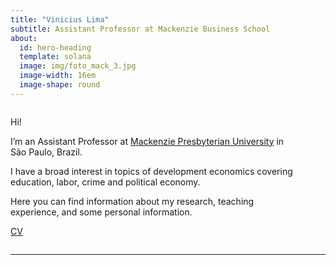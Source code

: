 ```yaml
---
title: "Vinicius Lima"
subtitle: Assistant Professor at Mackenzie Business School
about:
  id: hero-heading
  template: solana
  image: img/foto_mack_3.jpg
  image-width: 16em
  image-shape: round
---
```


::: {#hero-heading}
::: {.column width="90%"}
Hi!

I'm an Assistant Professor at [Mackenzie Presbyterian University](https://www.mackenzie.br/en/universidade/meet-the-university) in São Paulo, Brazil.

I have a broad interest in topics of development economics covering education, labor, crime and political economy.

Here you can find information about my research, teaching experience, and some personal information.

[CV](https://lattes.cnpq.br/5299047299911294)
:::
:::

------------------------------------------------------------------------
